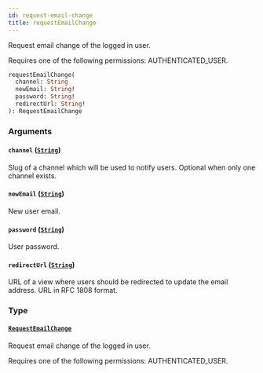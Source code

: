 ```yaml
---
id: request-email-change
title: requestEmailChange
---
```



Request email change of the logged in user. 

Requires one of the following permissions: AUTHENTICATED_USER.

```graphql
requestEmailChange(
  channel: String
  newEmail: String!
  password: String!
  redirectUrl: String!
): RequestEmailChange
```


### Arguments

#### `channel` ([`String`](../../../developer/api-reference/scalars/string))

Slug of a channel which will be used to notify users. Optional when only one channel exists.


#### `newEmail` ([`String`](../../../developer/api-reference/scalars/string))

New user email.


#### `password` ([`String`](../../../developer/api-reference/scalars/string))

User password.


#### `redirectUrl` ([`String`](../../../developer/api-reference/scalars/string))

URL of a view where users should be redirected to update the email address. URL in RFC 1808 format.


### Type

#### [`RequestEmailChange`](../../../developer/api-reference/objects/request-email-change) 

Request email change of the logged in user. 

Requires one of the following permissions: AUTHENTICATED_USER.




